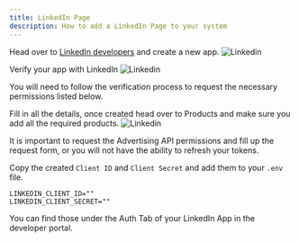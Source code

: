 ```yaml
---
title: LinkedIn Page
description: How to add a LinkedIn Page to your system
---
```



Head over to [LinkedIn developers](https://www.linkedin.com/developers/apps) and create a new app.
![Linkedin](/images/providers/linkedin/linkedin-001.png)

Verify your app with LinkedIn
![Linkedin](/images/providers/linkedin/linkedin-004.png)

You will need to follow the verification process to request the necessary permissions listed below. 

Fill in all the details, once created head over to Products and make sure you add all the required products.
![Linkedin](/images/providers/linkedin/linkedin-003.png)

It is important to request the Advertising API permissions and fill up the request form, or you will not have the ability to refresh your tokens.

<OAuth2Redirect provider = "linkedin-page" />


Copy the created `Client ID` and `Client Secret` and add them to your `.env` file.

```env
LINKEDIN_CLIENT_ID=""
LINKEDIN_CLIENT_SECRET=""
```
You can find those under the Auth Tab of your LinkedIn App in the developer portal.
